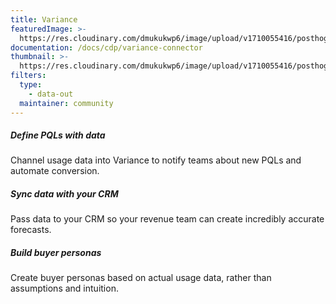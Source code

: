 ```yaml
---
title: Variance
featuredImage: >-
  https://res.cloudinary.com/dmukukwp6/image/upload/v1710055416/posthog.com/contents/cdp/images/apps/variance.png
documentation: /docs/cdp/variance-connector
thumbnail: >-
  https://res.cloudinary.com/dmukukwp6/image/upload/v1710055416/posthog.com/contents/cdp/thumbnails/variance.png
filters:
  type:
    - data-out
  maintainer: community
---
```


<Section
    divider={false}
    title="Send event data to Variance, so you can define product-qualified leads, sync with your CRM, and build authentic buyer personas. "
    size="full"
    cols={3}
>
    <div>
        <h5>Define PQLs with data</h5>
        <p>Channel usage data into Variance to notify teams about new PQLs and automate conversion.</p>
    </div>
    <div>
        <h5>Sync data with your CRM</h5>
        <p>Pass data to your CRM so your revenue team can create incredibly accurate forecasts.</p>
    </div>
    <div>
        <h5>Build buyer personas</h5>
        <p>Create buyer personas based on actual usage data, rather than assumptions and intuition.</p>
    </div>
</Section>

<TutorialsSlider topic="variance" />

<Documentation />

